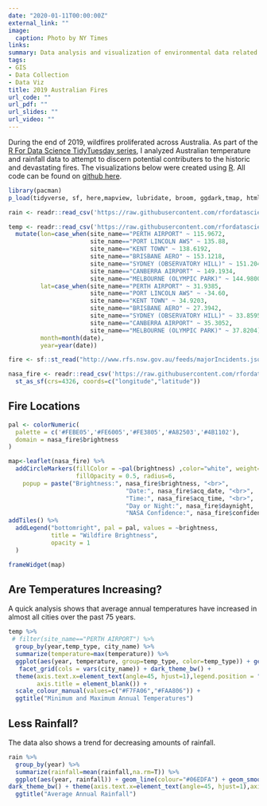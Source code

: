```yaml
---
date: "2020-01-11T00:00:00Z"
external_link: ""
image:
  caption: Photo by NY Times
links:
summary: Data analysis and visualization of environmental data related to the 2019 wildfires in Australia
tags:
- GIS
- Data Collection
- Data Viz
title: 2019 Australian Fires
url_code: ""
url_pdf: ""
url_slides: ""
url_video: ""
---
```


During the end of 2019, wildfires proliferated across Australia. As part of the [R For Data Science TidyTuesday series](https://github.com/rfordatascience/tidytuesday), I analyzed Australian temperature and rainfall data to attempt to discern potential contributers to the historic and devastating fires. The visualizations below were created using [R](https://www.r-project.org/about.html). All code can be found on [github here](https://github.com/reidhaefer/reid.haefer/blob/master/content/post/aussie_fires/index.Rmd).


```r
library(pacman)
p_load(tidyverse, sf, here,mapview, lubridate, broom, ggdark,tmap, htmlwidgets, htmltools,widgetframe, leaflet)

rain <- readr::read_csv('https://raw.githubusercontent.com/rfordatascience/tidytuesday/master/data/2020/2020-01-07/rainfall.csv')

temp <- readr::read_csv('https://raw.githubusercontent.com/rfordatascience/tidytuesday/master/data/2020/2020-01-07/temperature.csv') %>%
  mutate(lon=case_when(site_name=="PERTH AIRPORT" ~ 115.9672,
                       site_name=="PORT LINCOLN AWS" ~ 135.88,
                       site_name=="KENT TOWN" ~ 138.6192,
                       site_name=="BRISBANE AERO" ~ 153.1218,
                       site_name=="SYDNEY (OBSERVATORY HILL)" ~ 151.2048,
                       site_name=="CANBERRA AIRPORT" ~ 149.1934,
                       site_name=="MELBOURNE (OLYMPIC PARK)" ~ 144.9800),
         lat=case_when(site_name=="PERTH AIRPORT" ~ 31.9385,
                       site_name=="PORT LINCOLN AWS" ~ -34.60,
                       site_name=="KENT TOWN" ~ 34.9203,
                       site_name=="BRISBANE AERO" ~ 27.3942,
                       site_name=="SYDNEY (OBSERVATORY HILL)" ~ 33.8595,
                       site_name=="CANBERRA AIRPORT" ~ 35.3052,
                       site_name=="MELBOURNE (OLYMPIC PARK)" ~ 37.8204),
         month=month(date),
         year=year(date))

fire <- sf::st_read("http://www.rfs.nsw.gov.au/feeds/majorIncidents.json")

nasa_fire <- readr::read_csv('https://raw.githubusercontent.com/rfordatascience/tidytuesday/master/data/2020/2020-01-07/MODIS_C6_Australia_and_New_Zealand_7d.csv') %>%
  st_as_sf(crs=4326, coords=c("longitude","latitude"))
```

## Fire Locations

```r

pal <- colorNumeric(
  palette = c('#FEBE05','#FE6005','#FE3805','#A82503','#4B1102'),
  domain = nasa_fire$brightness
)

map<-leaflet(nasa_fire) %>% 
  addCircleMarkers(fillColor = ~pal(brightness) ,color="white", weight=1, 
                   fillOpacity = 0.5, radius=6,
    popup = paste("Brightness:", nasa_fire$brightness, "<br>",
                                 "Date:", nasa_fire$acq_date, "<br>",
                                 "Time:", nasa_fire$acq_time, "<br>",
                                 "Day or Night:", nasa_fire$daynight,
                                 "NASA Confidence:", nasa_fire$confidence)) %>%
addTiles() %>% 
  addLegend("bottomright", pal = pal, values = ~brightness,
            title = "Wildfire Brightness",
            opacity = 1
  )

frameWidget(map)
```


## Are Temperatures Increasing?

A quick analysis shows that average annual temperatures have increased in almost all cities over the past 75 years.

```r
temp %>%
 # filter(site_name=="PERTH AIRPORT") %>%
  group_by(year,temp_type, city_name) %>%
  summarize(temperature=max(temperature)) %>%
  ggplot(aes(year, temperature, group=temp_type, color=temp_type)) + geom_line() + geom_smooth(method = "lm") +
   facet_grid(cols = vars(city_name)) + dark_theme_bw() +
  theme(axis.text.x=element_text(angle=45, hjust=1),legend.position = "none",
        axis.title = element_blank()) +
  scale_colour_manual(values=c("#F7FA06","#FAA806")) +
  ggtitle("Minimum and Maximum Annual Temperatures")
```


## Less Rainfall?

The data also shows a trend for decreasing amounts of rainfall.

```r
rain %>%
  group_by(year) %>%
  summarize(rainfall=mean(rainfall,na.rm=T)) %>%
  ggplot(aes(year, rainfall)) + geom_line(colour="#06EDFA") + geom_smooth(method = "lm", colour="white") +
dark_theme_bw() + theme(axis.text.x=element_text(angle=45, hjust=1),axis.title = element_blank()) +
  ggtitle("Average Annual Rainfall")
```